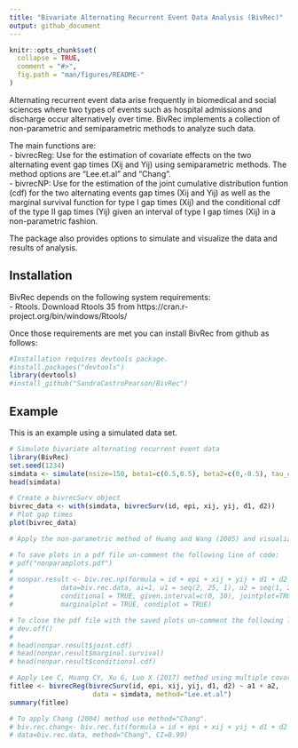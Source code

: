 ```yaml
---
title: "Bivariate Alternating Recurrent Event Data Analysis (BivRec)"
output: github_document
---
```


<!-- README.md is generated from README.Rmd. Please edit that file -->

```r
knitr::opts_chunk$set(
  collapse = TRUE,
  comment = "#>",
  fig.path = "man/figures/README-"
)
```

Alternating recurrent event data arise frequently in biomedical and social sciences where two types of events such as hospital admissions and discharge occur alternatively over time. BivRec implements a collection of non-parametric and semiparametric methods to analyze such data. 

The main functions are:  
- bivrecReg: Use for the estimation of covariate effects on the two alternating event gap times (Xij and Yij) using semiparametric methods. The method options are "Lee.et.al" and "Chang".  
- bivrecNP:  Use for the estimation of the joint cumulative distribution funtion (cdf) for the two alternating events gap times (Xij and Yij) as well as the marginal survival function for type I gap times (Xij) and the conditional cdf of the type II gap times (Yij) given an interval of type I gap times (Xij) in a non-parametric fashion.    

The package also provides options to simulate and visualize the data and results of analysis. 

## Installation

BivRec depends on the following system requirements:  
- Rtools. Download Rtools 35 from https://cran.r-project.org/bin/windows/Rtools/  

Once those requirements are met you can install BivRec from github as follows:
```r
#Installation requires devtools package.
#install.packages("devtools")
library(devtools)
#install_github("SandraCastroPearson/BivRec")
```

## Example

This is an example using a simulated data set.

```r
# Simulate bivariate alternating recurrent event data
library(BivRec)
set.seed(1234)
simdata <- simulate(nsize=150, beta1=c(0.5,0.5), beta2=c(0,-0.5), tau_c=63, set=1.1)
head(simdata)

# Create a bivrecSurv object
bivrec_data <- with(simdata, bivrecSurv(id, epi, xij, yij, d1, d2))
# Plot gap times
plot(bivrec_data)

# Apply the non-parametric method of Huang and Wang (2005) and visualize marginal and conditional results

# To save plots in a pdf file un-comment the following line of code: 
# pdf("nonparamplots.pdf")
# 
# nonpar.result <- biv.rec.np(formula = id + epi + xij + yij + d1 + d2 ~ 1,
#            data=biv.rec.data, ai=1, u1 = seq(2, 25, 1), u2 = seq(1, 20, 1),
#            conditional = TRUE, given.interval=c(0, 10), jointplot=TRUE,
#            marginalplot = TRUE, condiplot = TRUE)

# To close the pdf file with the saved plots un-comment the following line of code
# dev.off()
# 
# head(nonpar.result$joint.cdf)
# head(nonpar.result$marginal.survival)
# head(nonpar.result$conditional.cdf)

# Apply Lee C, Huang CY, Xu G, Luo X (2017) method using multiple covariates
fitlee <- bivrecReg(bivrecSurv(id, epi, xij, yij, d1, d2) ~ a1 + a2,
                     data = simdata, method="Lee.et.al")
summary(fitlee)

# To apply Chang (2004) method use method="Chang".
# biv.rec.chang<- biv.rec.fit(formula = id + epi + xij + yij + d1 + d2 ~ a1 + a2, 
# data=biv.rec.data, method="Chang", CI=0.99)
```
